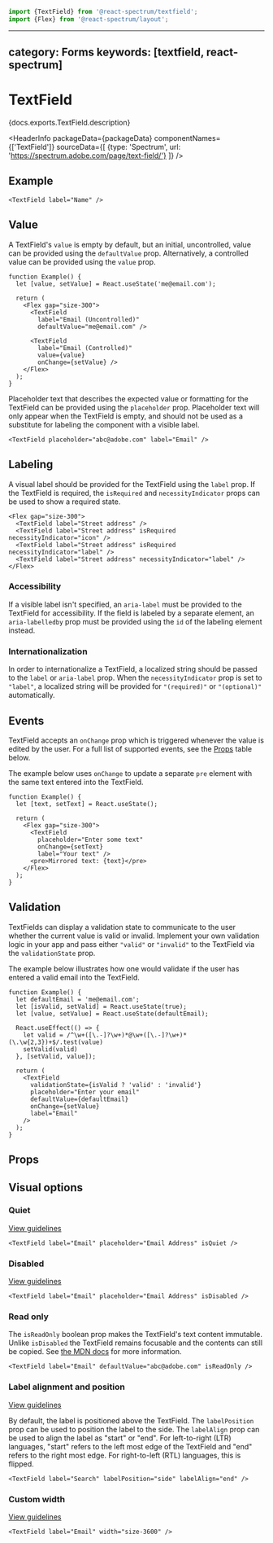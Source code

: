 <!-- Copyright 2020 Adobe. All rights reserved.
This file is licensed to you under the Apache License, Version 2.0 (the "License");
you may not use this file except in compliance with the License. You may obtain a copy
of the License at http://www.apache.org/licenses/LICENSE-2.0
Unless required by applicable law or agreed to in writing, software distributed under
the License is distributed on an "AS IS" BASIS, WITHOUT WARRANTIES OR REPRESENTATIONS
OF ANY KIND, either express or implied. See the License for the specific language
governing permissions and limitations under the License. -->



```jsx import
import {TextField} from '@react-spectrum/textfield';
import {Flex} from '@react-spectrum/layout';
```

---
category: Forms
keywords: [textfield, react-spectrum]
---

# TextField

<p>{docs.exports.TextField.description}</p>

<HeaderInfo
  packageData={packageData}
  componentNames={['TextField']}
  sourceData={[
    {type: 'Spectrum', url: 'https://spectrum.adobe.com/page/text-field/'}
  ]} />

## Example

```tsx example
<TextField label="Name" />
```

## Value

A TextField's `value` is empty by default, but an initial, uncontrolled, value can be provided using the `defaultValue` prop.
Alternatively, a controlled value can be provided using the `value` prop.

```tsx example
function Example() {
  let [value, setValue] = React.useState('me@email.com');

  return (
    <Flex gap="size-300">
      <TextField
        label="Email (Uncontrolled)"
        defaultValue="me@email.com" />

      <TextField
        label="Email (Controlled)"
        value={value}
        onChange={setValue} />
    </Flex>
  );
}

```

Placeholder text that describes the expected value or formatting for the TextField can be provided using the `placeholder` prop.
Placeholder text will only appear when the TextField is empty, and should not be used as a substitute for labeling the component with a visible label.

```tsx example
<TextField placeholder="abc@adobe.com" label="Email" />
```

## Labeling

A visual label should be provided for the TextField using the `label` prop. If the TextField is required, the `isRequired` and
`necessityIndicator` props can be used to show a required state.

```tsx example
<Flex gap="size-300">
  <TextField label="Street address" />
  <TextField label="Street address" isRequired necessityIndicator="icon" />
  <TextField label="Street address" isRequired necessityIndicator="label" />
  <TextField label="Street address" necessityIndicator="label" />
</Flex>
```

### Accessibility

If a visible label isn't specified, an `aria-label` must be provided to the TextField for
accessibility. If the field is labeled by a separate element, an `aria-labelledby` prop must be provided using
the `id` of the labeling element instead.

### Internationalization

In order to internationalize a TextField, a localized string should be passed to the `label` or `aria-label` prop.
When the `necessityIndicator` prop is set to `"label"`, a localized string will be provided for `"(required)"` or `"(optional)"` automatically.

## Events

TextField accepts an `onChange` prop which is triggered whenever the value is edited by the user.
For a full list of supported events, see the [Props](#props) table below.

The example below uses `onChange` to update a separate `pre` element with the same text entered into the TextField.
```tsx example
function Example() {
  let [text, setText] = React.useState();

  return (
    <Flex gap="size-300">
      <TextField
        placeholder="Enter some text"
        onChange={setText}
        label="Your text" />
      <pre>Mirrored text: {text}</pre>
    </Flex>
  );
}
```

## Validation

TextFields can display a validation state to communicate to the user whether the current value is valid or invalid.
Implement your own validation logic in your app and pass either `"valid"` or `"invalid"` to the TextField via the `validationState` prop.

The example below illustrates how one would validate if the user has entered a valid email into the TextField.
```tsx example
function Example() {
  let defaultEmail = 'me@email.com';
  let [isValid, setValid] = React.useState(true);
  let [value, setValue] = React.useState(defaultEmail);

  React.useEffect(() => {
    let valid = /^\w+([\.-]?\w+)*@\w+([\.-]?\w+)*(\.\w{2,3})+$/.test(value)
    setValid(valid)
  }, [setValid, value]);

  return (
    <TextField
      validationState={isValid ? 'valid' : 'invalid'}
      placeholder="Enter your email"
      defaultValue={defaultEmail}
      onChange={setValue}
      label="Email"
    />
  );
}
```

## Props

<PropTable component={docs.exports.TextField} links={docs.links} />

## Visual options

### Quiet

[View guidelines](https://spectrum.adobe.com/page/text-field/#Quiet)

```tsx example
<TextField label="Email" placeholder="Email Address" isQuiet />
```

### Disabled

[View guidelines](https://spectrum.adobe.com/page/text-field/#Disabled)

```tsx example
<TextField label="Email" placeholder="Email Address" isDisabled />
```

### Read only

The `isReadOnly` boolean prop makes the TextField's text content immutable. Unlike `isDisabled` the TextField remains focusable
and the contents can still be copied. See [the MDN docs](https://developer.mozilla.org/en-US/docs/Web/HTML/Attributes/readonly) for more information.

```tsx example
<TextField label="Email" defaultValue="abc@adobe.com" isReadOnly />
```

### Label alignment and position
[View guidelines](https://spectrum.adobe.com/page/text-field/#Label-position)

By default, the label is positioned above the TextField. The `labelPosition` prop can be used to position the label to the side. The `labelAlign` prop can be used to align the label as "start" or "end". For left-to-right (LTR) languages, "start" refers to the left most edge of the TextField and "end" refers to the right most edge. For right-to-left (RTL) languages, this is flipped.

```tsx example
<TextField label="Search" labelPosition="side" labelAlign="end" />
```
### Custom width

[View guidelines](https://spectrum.adobe.com/page/text-field/#Width)

```tsx example
<TextField label="Email" width="size-3600" />
```
